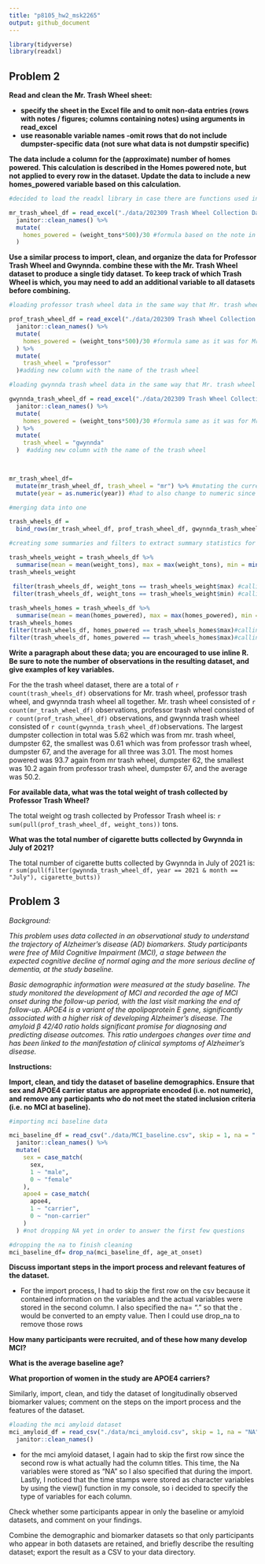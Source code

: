```yaml
---
title: "p8105_hw2_msk2265"
output: github_document
---
```


```r
library(tidyverse)
library(readxl)
```

## Problem 2

**Read and clean the Mr. Trash Wheel sheet:**

-  **specify the sheet in the Excel file and to omit non-data entries (rows with notes / figures; columns containing notes) using arguments in read_excel**
-   **use reasonable variable names -omit rows that do not include dumpster-specific data (not sure what data is not dumpstir specific)**

**The data include a column for the (approximate) number of homes powered. This calculation is described in the Homes powered note, but not applied to every row in the dataset. Update the data to include a new homes_powered variable based on this calculation.**

```r
#decided to load the readxl library in case there are functions used in the background other than jusr readxl

mr_trash_wheel_df = read_excel("./data/202309 Trash Wheel Collection Data.xlsx", sheet = "Mr. Trash Wheel", range = "A2:N586") %>% 
  janitor::clean_names() %>% 
  mutate( 
    homes_powered = (weight_tons*500)/30 #formula based on the note in the excel spreadsheet: Homes Powered - Each ton of trash equates to on average 500 kilowatts of electricity.  An average household will use 30 kilowatts per day.
  )
```

**Use a similar process to import, clean, and organize the data for Professor Trash Wheel and Gwynnda. combine these with the Mr. Trash Wheel dataset to produce a single tidy dataset. To keep track of which Trash Wheel is which, you may need to add an additional variable to all datasets before combining.**

```r
#loading professor trash wheel data in the same way that Mr. trash wheel was loaded

prof_trash_wheel_df = read_excel("./data/202309 Trash Wheel Collection Data.xlsx", sheet = "Professor Trash Wheel", range = "A2:M108") %>% 
  janitor::clean_names() %>% 
  mutate( 
    homes_powered = (weight_tons*500)/30 #formula same as it was for Mr. trash wheel
  ) %>% 
  mutate(
    trash_wheel = "professor"
  )#adding new column with the name of the trash wheel 

#loading gwynnda trash wheel data in the same way that Mr. trash wheel was loaded

gwynnda_trash_wheel_df = read_excel("./data/202309 Trash Wheel Collection Data.xlsx", sheet = "Gwynnda Trash Wheel", range = "A2:L157") %>% 
  janitor::clean_names() %>% 
  mutate( 
    homes_powered = (weight_tons*500)/30 #formula same as it was for Mr. trash wheel
  ) %>% 
  mutate(
    trash_wheel = "gwynnda"
  )  #adding new column with the name of the trash wheel 
  


mr_trash_wheel_df=
  mutate(mr_trash_wheel_df, trash_wheel = "mr") %>% #mutating the current Mr. trash wheel dataframe. this could be done when loading the date, but I decided to do it here because the first part of this problem does not involve adding this variable.
  mutate(year = as.numeric(year)) #had to also change to numeric since the other datasets were stored as numeric, so they could only merge if they were the same type of variable

#merging data into one

trash_wheels_df = 
  bind_rows(mr_trash_wheel_df, prof_trash_wheel_df, gwynnda_trash_wheel_df)

#creating some summaries and filters to extract summary statistics for paragraph

trash_wheels_weight = trash_wheels_df %>% 
  summarise(mean = mean(weight_tons), max = max(weight_tons), min = min(weight_tons)) #finding min max and average for weight
trash_wheels_weight

 filter(trash_wheels_df, weight_tons == trash_wheels_weight$max) #calling all of the information on the dumpster for that max weight
 filter(trash_wheels_df, weight_tons == trash_wheels_weight$min) #calling all of the information on the dumpster for that min
 
trash_wheels_homes = trash_wheels_df %>% 
  summarise(mean = mean(homes_powered), max = max(homes_powered), min = min(homes_powered)) #finding min max and average for homes powered
trash_wheels_homes
filter(trash_wheels_df, homes_powered == trash_wheels_homes$max)#calling all of the information on the dumpster for that max
filter(trash_wheels_df, homes_powered == trash_wheels_homes$max)#calling all of the information on the dumpster for that min
```

**Write a paragraph about these data; you are encouraged to use inline R. Be sure to note the number of observations in the resulting dataset, and give examples of key variables.**

For the the trash wheel dataset, there are a total of `r count(trash_wheels_df)` observations for Mr. trash wheel, professor trash wheel, and gwynnda trash wheel all together. Mr. trash wheel consisted of `r count(mr_trash_wheel_df)` observations, professor trash wheel consisted of `r count(prof_trash_wheel_df)` observations, and gwynnda trash wheel consisted of `r count(gwynnda_trash_wheel_df)`observations. The largest dumpster collection in total was 5.62 which was from mr. trash wheel, dumpster 62, the smallest was 0.61 which was from professor trash wheel, dumpster 67, and the average for all three was 3.01. The most homes powered was 93.7 again from mr trash wheel, dumpster 62, the smallest was 10.2 again from professor trash wheel, dumpster 67, and the average was 50.2. 

**For available data, what was the total weight of trash collected by Professor Trash Wheel?**

The total weight og trash collected by Professor Trash wheel is:
`r sum(pull(prof_trash_wheel_df, weight_tons))` tons.

**What was the total number of cigarette butts collected by Gwynnda in July of 2021?**

The total number of cigarette butts collected by Gwynnda in July of 2021 is:
`r sum(pull(filter(gwynnda_trash_wheel_df, year == 2021 & month == "July"), cigarette_butts))`

## Problem 3

*Background:*

*This problem uses data collected in an observational study to understand the trajectory of Alzheimer's disease (AD) biomarkers. Study participants were free of Mild Cognitive Impairment (MCI), a stage between the expected cognitive decline of normal aging and the more serious decline of dementia, at the study baseline.*

*Basic demographic information were measured at the study baseline. The study monitored the development of MCI and recorded the age of MCI onset during the follow-up period, with the last visit marking the end of follow-up. APOE4 is a variant of the apolipoprotein E gene, significantly associated with a higher risk of developing Alzheimer's disease. The amyloid β 42/40 ratio holds significant promise for diagnosing and predicting disease outcomes. This ratio undergoes changes over time and has been linked to the manifestation of clinical symptoms of Alzheimer's disease.*

**Instructions:**

**Import, clean, and tidy the dataset of baseline demographics. Ensure that sex and APOE4 carrier status are appropriate encoded (i.e. not numeric), and remove any participants who do not meet the stated inclusion criteria (i.e. no MCI at baseline).**

```r
#importing mci baseline data

mci_baseline_df = read_csv("./data/MCI_baseline.csv", skip = 1, na = ".") %>% #skipping the first line because it just contains descriptions of the variables. column titles are in row 2 of the csv. specifying that Na is "." 
  janitor::clean_names() %>% 
  mutate(
    sex = case_match(
      sex, 
      1 ~ "male",
      0 ~ "female"
    ),
    apoe4 = case_match(
      apoe4,
      1 ~ "carrier",
      0 ~ "non-carrier"
    )
  ) #not dropping NA yet in order to answer the first few questions
```


```r
#dropping the na to finish cleaning
mci_baseline_df= drop_na(mci_baseline_df, age_at_onset)
```

**Discuss important steps in the import process and relevant features of the dataset.**

- For the import process, I had to skip the first row on the csv because it contained information on the variables and the actual variables were stored in the second column. I also specified the na= "." so that the . would be converted to an empty value. Then I could use drop_na to remove those rows

**How many participants were recruited, and of these how many develop MCI?**


**What is the average baseline age?**


**What proportion of women in the study are APOE4 carriers?**


Similarly, import, clean, and tidy the dataset of longitudinally observed biomarker values; comment on the steps on the import process and the features of the dataset.

```r
#loading the mci amyloid dataset
mci_amyloid_df = read_csv("./data/mci_amyloid.csv", skip = 1, na = "NA", col_types = "nnnnnn") %>% #skipping the first line because it just contains descriptions of the variables. column titles are in row 2 of the csv. specifying that Na is "NA" 
  janitor::clean_names() 
```

- for the mci amyloid dataset, I again had to skip the first row since the second row is what actually had the column titles. This time, the Na variables were stored as "NA" so I also specified that during the import. Lastly, I noticed that the time stamps were stored as character variables by using the view() function in my console, so i decided to specify the type of variables for each column. 

Check whether some participants appear in only the baseline or amyloid datasets, and comment on your findings.

Combine the demographic and biomarker datasets so that only participants who appear in both datasets are retained, and briefly describe the resulting dataset; export the result as a CSV to your data directory.
